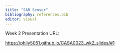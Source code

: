 ```yaml
---
title: "SAR Sensor"
bibliography: references.bib
editor: visual
---
```


Week 2 Presentation URL:

<https://phily5051.github.io/CASA0023_wk2_slides/#1>
